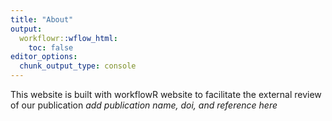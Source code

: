 ---
title: "About"
output:
  workflowr::wflow_html:
    toc: false
editor_options:
  chunk_output_type: console
---

This website is built with workflowR website to facilitate the external review of our publication *add publication name, doi, and reference here* 
